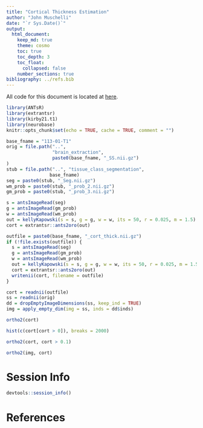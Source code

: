 ```yaml
---
title: "Cortical Thickness Estimation"
author: "John Muschelli"
date: "`r Sys.Date()`"
output: 
  html_document:
    keep_md: true
    theme: cosmo
    toc: true
    toc_depth: 3
    toc_float:
      collapsed: false
    number_sections: true
bibliography: ../refs.bib      
---
```


All code for this document is located at [here](https://raw.githubusercontent.com/muschellij2/neuroc/master/cortical_thickness/index.R).


```r
library(ANTsR)
library(extrantsr)
library(kirby21.t1)
library(neurobase)
knitr::opts_chunk$set(echo = TRUE, cache = TRUE, comment = "")
```

```r
base_fname = "113-01-T1"
orig = file.path("..", 
                 "brain_extraction",
                 paste0(base_fname, "_SS.nii.gz")
)
stub = file.path("..", "tissue_class_segmentation", 
                base_fname)
seg = paste0(stub, "_Seg.nii.gz")
wm_prob = paste0(stub, "_prob_2.nii.gz")
gm_prob = paste0(stub, "_prob_3.nii.gz")
```


```r
s = antsImageRead(seg)
g = antsImageRead(gm_prob)
w = antsImageRead(wm_prob)
out = kellyKapowski(s = s, g = g, w = w, its = 50, r = 0.025, m = 1.5)
cort = extrantsr::ants2oro(out)
```

```r
outfile = paste0(base_fname, "_cort_thick.nii.gz")
if (!file.exists(outfile)) {
  s = antsImageRead(seg)
  g = antsImageRead(gm_prob)
  w = antsImageRead(wm_prob)
  out = kellyKapowski(s = s, g = g, w = w, its = 50, r = 0.025, m = 1.5)
  cort = extrantsr::ants2oro(out)
  writenii(cort, filename = outfile)
} 
```
```r
cort = readnii(outfile)
ss = readnii(orig)
dd = dropEmptyImageDimensions(ss, keep_ind = TRUE)
img = apply_empty_dim(img = ss, inds = dd$inds)
```

```r
ortho2(cort)
```

```r
hist(c(cort[cort > 0]), breaks = 2000)
```

```r
ortho2(cort, cort > 0.1)
```

```r
ortho2(img, cort)
```


# Session Info

```r
devtools::session_info()
```

# References
